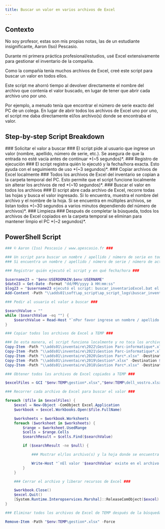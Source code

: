 ```yaml
---
title: Buscar un valor en varios archivos de Excel
---
```


## Contexto

No soy profesor, estas son mis propias notas, las de un estudiante insignificante, Aaron (Iso) Pescasio.

Durante mi primera práctica profesional/estudios, usé Excel extensivamente para gestionar el inventario de la compañía.

Como la compañía tenía muchos archivos de Excel, creé este script para buscar un valor en todos ellos.

Este script me ahorró tiempo al devolver directamente el nombre del archivo que contenía el valor buscado, en lugar de tener que abrir cada archivo uno por uno.

Por ejemplo, a menudo tenía que encontrar el número de serie exacto del PC de un colega. En lugar de abrir todos los archivos de Excel uno por uno, el script me daba directamente el/los archivo(s) donde se encontraba el valor.

## Step-by-step Script Breakdown

<DynamicCallout>

<Steps>
<Step>
### Solicitar el valor a buscar ###
El script pide al usuario que ingrese un valor (nombre, apellido, número de serie, etc.). Se asegura de que la entrada no esté vacía antes de continuar *(~5 segundos)*.
</Step>

<Step>
### Registro de ejecución ###
El script registra quién lo ejecutó y la fecha/hora exacta. Esto ayuda con el seguimiento de uso *(~3 segundos)*.
</Step>

<Step>
### Copiar archivos de Excel localmente ###
Todos los archivos de Excel del inventario se copian a la carpeta temporal del PC. Esto permite que el script funcione localmente sin alterar los archivos de red *(~10 segundos)*.
</Step>

<Step>
### Buscar el valor en todos los archivos ###
El script abre cada archivo de Excel, recorre todas las hojas y busca el valor ingresado. Si lo encuentra, muestra el nombre del archivo y el nombre de la hoja. Si se encuentra en múltiples archivos, se listan todos *(~30 segundos a varios minutos dependiendo del número de archivos)*.
</Step>

<Step>
### Limpieza ###
Después de completar la búsqueda, todos los archivos de Excel copiados en la carpeta temporal se eliminan para mantener limpio el PC *(~2 segundos)*.
</Step>
</Steps>
</DynamicCallout>

## PowerShell Script
```ps1 title="buscar_inventarioExcel.ps1"
### © Aaron (Iso) Pescasio / www.apescasio.fr ###

### Un script para buscar un nombre / apellido / número de serie en todos los archivos de Excel de inventario de la compañía ###
### Si encuentra un nombre / apellido / número de serie / número de activo, indicará el/los archivo(s) de Excel y la hoja donde se encuentra el valor ###

### Registrar quién ejecutó el script y en qué fecha/hora ###

$username23 = "$env:USERDOMAIN\$env:USERNAME"
$date23 = Get-Date -Format "dd/MM/yyyy à HH:mm:ss"
$log23 = "$username23 ejecutó el script: buscar_inventarioExcel.bat el $date23"
Add-Content -Path "\\adds01\soft\ap_script\ap_script_logs\buscar_inventarioExcel.log" -Value $log23

### Pedir al usuario el valor a buscar ###

$searchValue = ""
while ($searchValue -eq "") {
    $searchValue = Read-Host "`nPor favor ingrese un nombre / apellido / número de serie que desea buscar (no puede estar vacío)"
}

### Copiar todos los archivos de Excel a TEMP ###

### De esta manera, el script funciona localmente y no toca los archivos de red ###
Copy-Item -Path "\\adds01\inventaire\2022\Gestion Parc-informatique*.xlsx" -Destination $env:TEMP
Copy-Item -Path "\\adds01\inventaire\2021\Gestion Parc-informatique*.xlsx" -Destination $env:TEMP
Copy-Item -Path "\\adds01\inventaire\2020\Gestion Parc*.xlsx" -Destination $env:TEMP
Copy-Item -Path "\\adds01\inventaire\2019\Gestion*.xlsx" -Destination $env:TEMP
Copy-Item -Path "\\adds01\inventaire\2018\Gestion Parc*.xlsx" -Destination $env:TEMP

### Obtener todos los archivos de Excel copiados a TEMP ###

$excelFiles = GCI "$env:TEMP\gestion*.xlsx","$env:TEMP\dell_vostro.xlsx"

### Recorrer cada archivo de Excel para buscar el valor ###

foreach ($file in $excelFiles) {
    $excel = New-Object -ComObject Excel.Application
    $workbook = $excel.Workbooks.Open($file.FullName)

    $worksheets = $workbook.Worksheets
    foreach ($worksheet in $worksheets) {
        $range = $worksheet.UsedRange
        $cells = $range.Cells
        $searchResult = $cells.Find($searchValue)

        if ($searchResult -ne $null) {

            ### Mostrar el/los archivo(s) y la hoja donde se encuentra el valor ###

            Write-Host "`nEl valor '$searchValue' existe en el archivo: $($file.Name) en la hoja $($worksheet.Name) `n"
        }
    }

    ### Cerrar el archivo y liberar recursos de Excel ###

    $workbook.Close()
    $excel.Quit()
    [System.Runtime.Interopservices.Marshal]::ReleaseComObject($excel) | Out-Null
}

### Eliminar todos los archivos de Excel de TEMP después de la búsqueda ###

Remove-Item -Path "$env:TEMP\gestion*.xlsx" -Force
```